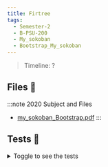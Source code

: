 ```yaml
---
title: Firtree
tags:
  - Semester-2
  - B-PSU-200
  - My_sokoban
  - Bootstrap_My_sokoban
---
```

> Timeline: ?


## Files 📂

:::note 2020 Subject and Files
- [my_sokoban_Bootstrap.pdf](https://github.com/Studio-17/Epitech-Subjects/raw/main/Semester-2/B-PSU-200/My_sokoban/Bootstrap_My_sokoban/my_sokoban_Bootstrap.pdf)
:::

## Tests 🤖
<details>
  <summary>Toggle to see the tests</summary>
  <div>
Yo
  </div>
</details>

